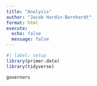 ```yaml
---
title: "Analysis"
author: "Jacob Hardin-Bernhardt"
format: html
execute:
  echo: false
  message: false
---
```

```r
#| label: setup
library(primer.data)
library(tidyverse)
```

```r
governors
```

